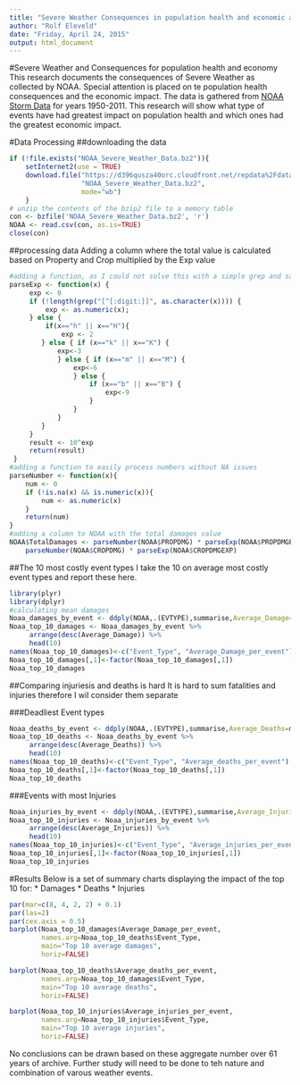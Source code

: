 ```yaml
---
title: "Severe Weather Consequences in population health and economic aspects"
author: "Rolf Eleveld"
date: "Friday, April 24, 2015"
output: html_document
---
```

#Severe Weather and Consequences for population health and economy
This research documents the consequences of Severe Weather as collected by NOAA.
Special attention is placed on te population health consequences and the economic impact.
The data is gathered from [NOAA Storm Data](https://d396qusza40orc.cloudfront.net/repdata%2Fdata%2FStormData.csv.bz2) for years 1950-2011.
This research will show what type of events have had greatest impact on population health and which ones had the greatest economic impact. 

#Data Processing
##downloading the data
```r
if (!file.exists("NOAA_Severe_Weather_Data.bz2")){
    setInternet2(use = TRUE)
    download.file("https://d396qusza40orc.cloudfront.net/repdata%2Fdata%2FStormData.csv.bz2",
                  "NOAA_Severe_Weather_Data.bz2",
                  mode="wb")
    }
# unzip the contents of the bzip2 file to a memory table
con <- bzfile('NOAA_Severe_Weather_Data.bz2', 'r')
NOAA <- read.csv(con, as.is=TRUE)
close(con)
```

##processing data
Adding a column where the total value is calculated based on Property and Crop multiplied by the Exp value
```r
#adding a function, as I could not solve this with a simple grep and sapply...
parseExp <- function(x) {
     exp <- 0
     if (!length(grep("[^[:digit:]]", as.character(x)))) {
         exp <- as.numeric(x); 
     } else {
         if(x=="h" || x=="H"){
             exp <- 2
        } else { if (x=="k" || x=="K") {
            exp<-3
            } else { if (x=="m" || x=="M") {
                exp<-6
                } else { 
                    if (x=="b" || x=="B") {
                        exp<-9
                    }
                }
            }
        } 
     }
     result <- 10^exp
     return(result)
 }
#adding a function to easily process numbers without NA issues
parseNumber <- function(x){
    num <- 0
    if (!is.na(x) && is.numeric(x)){
        num <- as.numeric(x)
    }
    return(num)
}
#adding a column to NOAA with the total damages value
NOAA$TotalDamages <- parseNumber(NOAA$PROPDMG) * parseExp(NOAA$PROPDMGEXP) + 
    parseNumber(NOAA$CROPDMG) * parseExp(NOAA$CROPDMGEXP)
```

##The 10 most costly event types
I take the 10 on average most costly event types and report these here.
```r
library(plyr)
library(dplyr)
#calculating mean damages
Noaa_damages_by_event <- ddply(NOAA,.(EVTYPE),summarise,Average_Damage=mean(TotalDamages) )
Noaa_top_10_damages <- Noaa_damages_by_event %>%
     arrange(desc(Average_Damage)) %>%
     head(10)
names(Noaa_top_10_damages)<-c("Event_Type", "Average_Damage_per_event")
Noaa_top_10_damages[,1]<-factor(Noaa_top_10_damages[,1])
Noaa_top_10_damages
```

##Comparing injuriesis and deaths is hard
It is hard to sum fatalities and injuries therefore I wil consider them separate

###Deadliest Event types
```r
Noaa_deaths_by_event <- ddply(NOAA,.(EVTYPE),summarise,Average_Deaths=mean(FATALITIES) )
Noaa_top_10_deaths <- Noaa_deaths_by_event %>%
     arrange(desc(Average_Deaths)) %>%
     head(10)
names(Noaa_top_10_deaths)<-c("Event_Type", "Average_deaths_per_event")
Noaa_top_10_deaths[,1]<-factor(Noaa_top_10_deaths[,1])
Noaa_top_10_deaths
```

###Events with most Injuries
```r
Noaa_injuries_by_event <- ddply(NOAA,.(EVTYPE),summarise,Average_Injuries=mean(INJURIES) )
Noaa_top_10_injuries <- Noaa_injuries_by_event %>%
     arrange(desc(Average_Injuries)) %>%
     head(10)
names(Noaa_top_10_injuries)<-c("Event_Type", "Average_injuries_per_event")
Noaa_top_10_injuries[,1]<-factor(Noaa_top_10_injuries[,1])
Noaa_top_10_injuries
```

#Results
Below is a set of summary charts displaying the impact of the top 10 for:
* Damages
* Deaths
* Injuries

```r
par(mar=c(8, 4, 2, 2) + 0.1)
par(las=2)
par(cex.axis = 0.5)
barplot(Noaa_top_10_damages$Average_Damage_per_event, 
        names.arg=Noaa_top_10_deaths$Event_Type,
        main="Top 10 average damages", 
        horiz=FALSE)

barplot(Noaa_top_10_deaths$Average_deaths_per_event, 
        names.arg=Noaa_top_10_damages$Event_Type,
        main="Top 10 average deaths", 
        horiz=FALSE)

barplot(Noaa_top_10_injuries$Average_injuries_per_event,
        names.arg=Noaa_top_10_injuries$Event_Type,
        main="Top 10 average injuries", 
        horiz=FALSE)
```

  
No conclusions can be drawn based on these aggregate number over 61 years of archive.
Further study will need to be done to teh nature and combination of varous weather events.